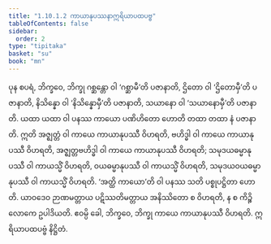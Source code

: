```yaml
---
title: "1.10.1.2 ကာယာနုပဿနာဣရိယာပထပဗ္ဗ"
tableOfContents: false
sidebar:
  order: 2
type: "tipitaka"
basket: "su"
book: "mn"
---
```



<DynamicBreadcrumb />

<Division number="108" book="mn" e="ch" v="24" p="215">

<Paragraph number="311" book="mn">
ပုန စပရံ, ဘိက္ခဝေ, ဘိက္ခု ဂစ္ဆန္တော ဝါ ‘ဂစ္ဆာမီ’တိ ပဇာနာတိ, ဌိတော ဝါ ‘ဌိတောမှီ’တိ ပဇာနာတိ, နိသိန္နော ဝါ ‘နိသိန္နောမှီ’တိ ပဇာနာတိ, သယာနော ဝါ ‘သယာနောမှီ’တိ ပဇာနာတိ. ယထာ ယထာ ဝါ ပနဿ ကာယော ပဏိဟိတော ဟောတိ တထာ တထာ နံ ပဇာနာတိ.
</Paragraph>

<Paragraph number="312" book="mn">
ဣတိ အဇ္ဈတ္တံ ဝါ ကာယေ ကာယာနုပဿီ ဝိဟရတိ, ဗဟိဒ္ဓါ ဝါ ကာယေ ကာယာနုပဿီ ဝိဟရတိ, အဇ္ဈတ္တဗဟိဒ္ဓါ ဝါ ကာယေ ကာယာနုပဿီ ဝိဟရတိ; သမုဒယဓမ္မာနုပဿီ ဝါ ကာယသ္မိံ ဝိဟရတိ, ဝယဓမ္မာနုပဿီ ဝါ ကာယသ္မိံ ဝိဟရတိ, သမုဒယဝယဓမ္မာနုပဿီ ဝါ ကာယသ္မိံ ဝိဟရတိ. ‘အတ္ထိ ကာယော’တိ ဝါ ပနဿ သတိ ပစ္စုပဋ္ဌိတာ ဟောတိ. ယာဝဒေဝ ဉာဏမတ္တာယ ပဋိဿတိမတ္တာယ အနိဿိတော စ ဝိဟရတိ, န စ ကိဉ္စိ လောကေ ဥပါဒိယတိ. ဧဝမ္ပိ ခေါ, ဘိက္ခဝေ, ဘိက္ခု ကာယေ ကာယာနုပဿီ ဝိဟရတိ.

</Paragraph>
</Division>

<Paragraph number="313" type="center" book="mn">
ဣရိယာပထပဗ္ဗံ နိဋ္ဌိတံ.
</Paragraph>